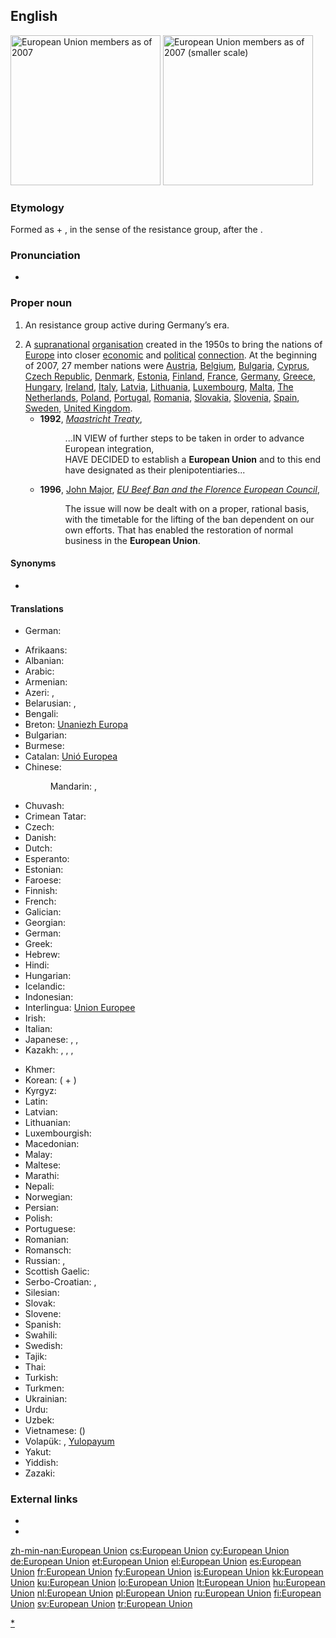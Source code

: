 ==English==
[[Image:Location European Union.svg|thumb|right|240px|European Union members as of 2007]]
[[Image:EUenl-EU27.png|thumb|right|240px|European Union members as of 2007 (smaller scale)]]

===Etymology===
Formed as {{term|European}} + {{term|union|Union}}, in the sense of the resistance group, after the {{etyl|de|en}} {{term|Europäische Union|lang=de}}.

===Pronunciation===
* {{IPA|/ˌjʊəɹəˈpiːən ˈjuːnjən/}}

===Proper noun===
{{en-proper noun|head=[[European]] [[union|Union]]}}

# {{historical}} An {{l|en|antifascist}} resistance group active during Germany’s {{l|en|Nazi}} era.
# A [[supranational]] [[organisation]] created in the 1950s to bring the nations of [[Europe]] into closer [[economic]] and [[political]] [[connection]]. At the beginning of 2007, 27 member nations were [[Austria]], [[Belgium]], [[Bulgaria]], [[Cyprus]], [[Czech Republic]], [[Denmark]], [[Estonia]], [[Finland]], [[France]], [[Germany]], [[Greece]], [[Hungary]], [[Ireland]], [[Italy]], [[Latvia]], [[Lithuania]], [[Luxembourg]], [[Malta]], [[The Netherlands]], [[Poland]], [[Portugal]], [[Romania]], [[Slovakia]], [[Slovenia]], [[Spain]], [[Sweden]], [[United Kingdom]].
#* '''1992''', ''[[w:Maastricht Treaty|Maastricht Treaty]]'',
#*: ...IN VIEW of further steps to be taken in order to advance European integration,<br/>HAVE DECIDED to establish a '''European Union''' and to this end have designated as their plenipotentiaries...
#* '''1996''', [[w:John Major|John Major]], ''[[s:EU Beef Ban and the Florence European Council|EU Beef Ban and the Florence European Council]]'',
#*: The issue will now be dealt with on a proper, rational basis, with the timetable for the lifting of the ban dependent on our own efforts. That has enabled the restoration of normal business in the '''European Union'''.

====Synonyms====
* {{sense|European supranational organisation}} {{l|en|EU}} {{qualifier|initialism}}

====Translations====
{{trans-top|Nazi-era antifascist resistance group}}
* German: {{t+|de|Europäische Union}}
{{trans-mid}}
{{trans-bottom}}

{{trans-top|European supranational organisation}}
* Afrikaans: {{t-|af|Europese Unie}}
* Albanian: {{t+|sq|Bashkimi Evropian}}
* Arabic: {{t-|ar|الإتحاد الأوروبي|m|tr=al-ʾittiḥād al-ʾūrūbiyy}}
* Armenian: {{t-|hy|Եվրամիություն|tr=Evramiut’yun}}
* Azeri: {{t+|az|Avropa İttifaqı}}, {{t-|az|Авропа Иттифагы|sc=Cyrl}}
* Belarusian: {{t-|be|Еўрапейскі Саюз|m|tr=Jeŭrapéjski Sajúz}}, {{t-|be|Эўрапейскі Зьвяз|sc=Cyrl}}
* Bengali: {{t-|bn|ইউরোপীয় ইউনিয়ন|tr=i'uropiyô i'uniyôn|sc=Beng}}
* Breton: [[Unaniezh Europa]]
* Bulgarian: {{t-|bg|Европейски съюз|m|tr=Evropéjski sǎjúz}}
* Burmese: {{t-|my|ဥရောပ သမဂ္|sc=Mymr}}
* Catalan: [[Unió Europea]] {{f}}
* Chinese:
*: Mandarin: {{t-|cmn|歐洲聯盟|sc=Hani}}, {{t-|cmn|欧洲联盟|tr=Ōuzhōu Liánméng|sc=Hani}}
* Chuvash: {{tø|cv|Европа Пĕрлешĕвĕ|tr=Evropa Perleševe|sc=Cyrl}}
* Crimean Tatar: {{tø|crh|Avropa Birligi}}
* Czech: {{t+|cs|Evropská unie|f}}
* Danish: {{t-|da|Europæiske Union}}
* Dutch: {{t+|nl|Europese Unie|f}}
* Esperanto: {{t-|eo|Eŭropa Unio}}
* Estonian: {{t+|et|Euroopa Liit}}
* Faroese: {{t-|fo|Evropasamveldið|n}}
* Finnish: {{t+|fi|Euroopan unioni}}
* French: {{t+|fr|Union européenne|f}}
* Galician: {{t-|gl|Unión Europea|f}}
* Georgian: {{t-|ka|ევროპის კავშირი|tr=evropis kavširi|sc=Geor}}
* German: {{t+|de|Europäische Union|f}}
* Greek: {{t+|el|Ευρωπαϊκή Ένωση|f|tr=Evropaïkí Énosi}}
* Hebrew: {{t-|he|האיחוד האירופי|m|tr=ha-ikhud ha-eropi}}
* Hindi: {{t-|hi|यूरोपीय संघ|tr=yūropīy saṅgh}}
* Hungarian: {{t+|hu|Európai Unió}}
* Icelandic: {{t+|is|Evrópusambandið|n}}
* Indonesian: {{t-|id|Uni Eropa}}
* Interlingua: [[Union Europee]]
* Irish: {{t-|ga|Aontas Eorpach}}
* Italian: {{t+|it|Unione Europea}}
* Japanese: {{t-|ja|欧州連合|tr=おうしゅうれんごう, Ōshū-Rengō}}, {{t-|ja|ヨーロッパ連合|tr=Yōroppa-Rengō}}, {{t-|ja|ＥＵ|sc=Jpan}}
* Kazakh: {{t|kk|Еуропалық одақ|tr=Ewropalıq odaq|sc=Cyrl}}, {{t|kk|Еуроодақ|tr=Ewroodaq|sc=Cyrl}}, {{t|kk|ЕО|tr=e-o|sc=Cyrl}}, {{t|kk|Еуропа Одағы|tr=Ewropa Odağı|sc=Cyrl}}
{{trans-mid}}
* Khmer: {{t-|km|សហភាពអឺរ៉ុប|sc=Khmr|tr=sa’ha pʰiep ’əɨrop}}
* Korean: {{t-|ko|유럽 연합|tr=Yureop yeonhap|sc=Hang}} ({{t+|ko|유럽|sc=Hang}} + {{t+|ko|聯合|alt=-聯合|sc=Hani}})
* Kyrgyz: {{t-|ky|Эвропалык Союз|tr=Evropalıq Soyuz|sc=Cyrl}}
* Latin: {{t-|la|Unio Europaea}}
* Latvian: {{t-|lv|Eiropas Savienība|f}}
* Lithuanian: {{t+|lt|Europos Sąjunga}}
* Luxembourgish: {{t+|lb|Europäesch Unioun|f}}
* Macedonian: {{t-|mk|Европска Унија|f|tr=Évropska Únija}}
* Malay: {{t-|ms|Kesatuan Eropah}}
* Maltese: {{t-|mt|Unjoni Ewropea}}
* Marathi: {{t-|mr|यूरोपीय संघ|m|tr=yūropīya saṃgha|sc=Deva}}
* Nepali: {{t-|ne|युरोपेली संघ|sc=Deva}}
* Norwegian: {{t-|no|Europeiske Union}}
* Persian: {{t-|fa|اتحادیه اروپا|tr=Ettehâdi-ye Orupâ}}
* Polish: {{t+|pl|Unia Europejska|f}}
* Portuguese: {{t-|pt|União Europeia|f}}
* Romanian: {{t-|ro|Uniunea Europeană|f}}
* Romansch: {{t-|rm|Uniun europeica|f}}
* Russian: {{t+|ru|Европейский союз|m|tr=Jevropéjskij sojúz}}, {{t+|ru|Евросоюз|m|tr=Jevrosojúz}}
* Scottish Gaelic: {{t-|gd|Aonadh na h-Eòrpa|m}}
* Serbo-Croatian: {{t-|sh|Европска унија|f|sc=Cyrl}}, {{t-|sh|Evropska unija|f}}
* Silesian: {{tø|szl|Ojropejsko Uńijo}}
* Slovak: {{t-|sk|Európska únia|f}}
* Slovene: {{t-|sl|Evropska unija|f}}
* Spanish: {{t+|es|Unión Europea|f}}
* Swahili: {{t-|sw|Umoja wa Ulaya}}
* Swedish: {{t+|sv|Europeiska unionen}}
* Tajik: {{t-|tg|Иттиҳоди Аврупо|tr=Ittihodi Avrupo|sc=Cyrl}}
* Thai: {{t-|th|สหภาพยุโรป|tr=sà-hà-pâap yú-rôhp}}
* Turkish: {{t+|tr|Avrupa Birliği}}
* Turkmen: {{t-|tk|Ýewropa Birleşigi}}
* Ukrainian: {{t+|uk|Європейський Союз|m|tr=Jevropéjs'kyj sojúz}}
* Urdu: {{t-|ur|یورپی اتحاد|tr=yūropī ittihād}}
* Uzbek: {{t-|uz|Yevropa Ittifoqi|tr=İttixodi Avrupo}}
* Vietnamese: {{t-|vi|liên minh châu Âu}} ({{t-|vi|聯盟洲歐|sc=Hani}})
* Volapük: {{t-|vo|Balatam Yuropik}}, [[Yulopayum]]
* Yakut: {{tø|sah|Эуропа Холбоhуга|tr=Evropa Xolbohuga|sc=Cyrl}}
* Yiddish: {{t-|yi|אייראפעישער פארבאנד|sc=Hebr|tr=oyropeyser forband}}
* Zazaki: {{qualifier|Southern Zazaki}} {{tø|zza|Yewina Ewropa}}
{{trans-bottom}}

===External links===
* {{pedia|European Union (resistance group)}}
* {{pedia|European Union}}

[[Category:en:European Union|*]]

[[zh-min-nan:European Union]]
[[cs:European Union]]
[[cy:European Union]]
[[de:European Union]]
[[et:European Union]]
[[el:European Union]]
[[es:European Union]]
[[fr:European Union]]
[[fy:European Union]]
[[is:European Union]]
[[kk:European Union]]
[[ku:European Union]]
[[lo:European Union]]
[[lt:European Union]]
[[hu:European Union]]
[[nl:European Union]]
[[pl:European Union]]
[[ru:European Union]]
[[fi:European Union]]
[[sv:European Union]]
[[tr:European Union]]